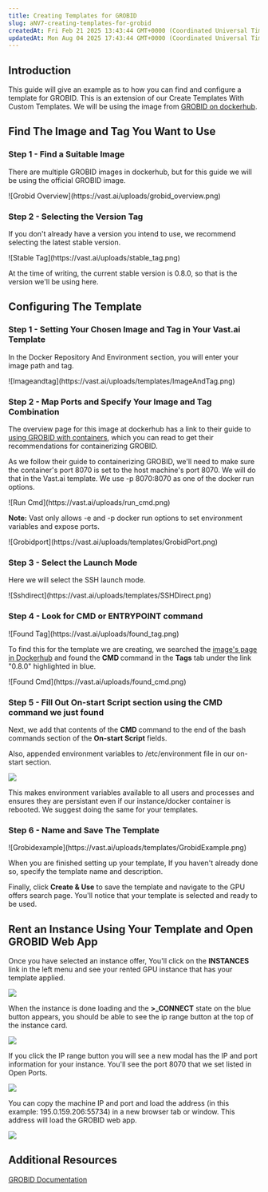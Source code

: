 ```yaml
---
title: Creating Templates for GROBID
slug: aNV7-creating-templates-for-grobid
createdAt: Fri Feb 21 2025 13:43:44 GMT+0000 (Coordinated Universal Time)
updatedAt: Mon Aug 04 2025 17:43:44 GMT+0000 (Coordinated Universal Time)
---
```


## Introduction

This guide will give an example as to how you can find and configure a template for GROBID. This is an extension of our Create Templates With Custom Templates. We will be using the image from [GROBID on dockerhub](https://hub.docker.com/r/grobid/grobid).

## Find The Image and Tag You Want to Use

### Step 1 - Find a Suitable Image

There are multiple GROBID images in dockerhub, but for this guide we will be using the official GROBID image.

<Frame caption="Grobid Overview">
![Grobid Overview](https://vast.ai/uploads/grobid_overview.png)
</Frame>

### Step 2 - Selecting the Version Tag

If you don't already have a version you intend to use, we recommend selecting the latest stable version.&#x20;

<Frame caption="Stable Tag">
![Stable Tag](https://vast.ai/uploads/stable_tag.png)
</Frame>

At the time of writing, the current stable version is 0.8.0, so that is the version we'll be using here.

## Configuring The Template

### Step 1 - Setting Your Chosen Image and Tag in Your Vast.ai Template

In the Docker Repository And Environment section, you will enter your image path and tag.

<Frame caption="Imageandtag">
![Imageandtag](https://vast.ai/uploads/templates/ImageAndTag.png)
</Frame>

### Step 2 - Map Ports and Specify Your Image and Tag Combination

The overview page for this image at dockerhub has a link to their guide to [using GROBID with containers](https://grobid.readthedocs.io/en/latest/Grobid-docker/#crf-and-deep-learning-image), which you can read to get their recommendations for containerizing GROBID.&#x20;

As we follow their guide to containerizing GROBID, we'll need to make sure the container's port 8070 is set to the host machine's port 8070. We will do that in the Vast.ai template. We use -p 8070:8070 as one of the docker run options.

<Frame caption="Run Cmd">
![Run Cmd](https://vast.ai/uploads/run_cmd.png)
</Frame>

**Note:** Vast only allows -e and -p docker run options to set environment variables and expose ports.

<Frame caption="Grobidport">
![Grobidport](https://vast.ai/uploads/templates/GrobidPort.png)
</Frame>

### Step 3 - Select the Launch Mode

Here we will select the SSH launch mode.

<Frame caption="Sshdirect">
![Sshdirect](https://vast.ai/uploads/templates/SSHDirect.png)
</Frame>

### Step 4 - Look for CMD or ENTRYPOINT command

<Frame caption="Found Tag">
![Found Tag](https://vast.ai/uploads/found_tag.png)
</Frame>

To find this for the template we are creating, we searched the [image's page in Dockerhub](https://hub.docker.com/r/grobid/grobid) and found the **CMD&#x20;**&#x63;ommand in the **Tags** tab under the link "0.8.0" highlighted in blue.

<Frame caption="Found Cmd">
![Found Cmd](https://vast.ai/uploads/found_cmd.png)
</Frame>

### Step 5 - Fill Out On-start Script section using the CMD command we just found

Next, we add that contents of the **CMD&#x20;**&#x63;ommand to the end of the bash commands section of the **On-start Script** fields.

Also, appended environment variables to /etc/environment file in our on-start section.

![](/images/console-creating-templates-for-grobid.webp)

This makes environment variables available to all users and processes and ensures they are persistant even if our instance/docker container is rebooted. We suggest doing the same for your templates.

### Step 6 - Name and Save The Template

<Frame caption="Grobidexample">
![Grobidexample](https://vast.ai/uploads/templates/GrobidExample.png)
</Frame>

When you are finished setting up your template, If you haven't already done so, specify the template name and description.

Finally, click **Create & Use** to save the template and navigate to the GPU offers search page. You'll notice that your template is selected and ready to be used.

## Rent an Instance Using Your Template and Open GROBID Web App

Once you have selected an instance offer, You'll click on the **INSTANCES&#x20;**&#x6C;ink in the left menu and see your rented GPU instance that has your template applied.&#x20;

![](/images/console-creating-templates-for-grobid-2.webp)

When the instance is done loading and the **>\_CONNECT** state on the blue button appears, you should be able to see the ip range button at the top of the instance card.

![](/images/console-creating-templates-for-grobid-3.webp)

If you click the IP range button you will see a new modal has the IP and port information for your instance. You'll see the port 8070 that we set listed in Open Ports.

![](/images/console-creating-templates-for-grobi-4.webp)

You can copy the machine IP and port and load the address (in this example: 195.0.159.206:55734) in a new browser tab or window. This address will load the GROBID web app.

![](/images/console-creating-templates-for-grobid-5.webp)

## Additional Resources

[GROBID Documentation](https://grobid.readthedocs.io/en/latest/)
